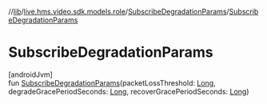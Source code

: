 //[lib](/api-reference/android/v2/home/content)/[live.hms.video.sdk.models.role](../index)/[SubscribeDegradationParams](index)/[SubscribeDegradationParams](-subscribe-degradation-params)

# SubscribeDegradationParams

[androidJvm]\
fun [SubscribeDegradationParams](-subscribe-degradation-params)(packetLossThreshold: [Long](https://kotlinlang.org/api/latest/jvm/stdlib/kotlin/-long/index.html), degradeGracePeriodSeconds: [Long](https://kotlinlang.org/api/latest/jvm/stdlib/kotlin/-long/index.html), recoverGracePeriodSeconds: [Long](https://kotlinlang.org/api/latest/jvm/stdlib/kotlin/-long/index.html))
